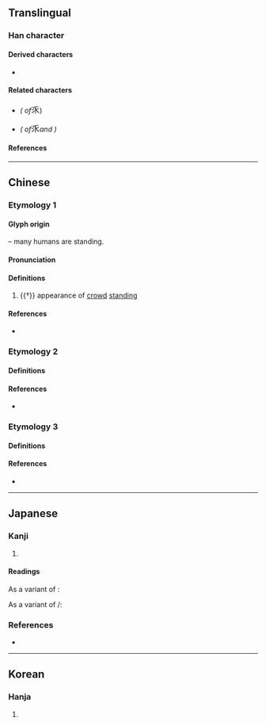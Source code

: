 {{also|㐺|众|𠂢}}
{{character info/new}}
==Translingual==

===Han character===
{{Han char|rn=4|rad=丿|as=05|sn=6|four=20902|canj=OHHO|ids=}}

====Derived characters====
* {{l|mul|[[𡘎]], [[𭽖]], [[衆]], [[𠹩]], [[𨴖]], [[𩂢]], [[聚]]}}

====Related characters====
* {{l|mul|[[㐺]]}} ''({{w|Variant Chinese character|Variant form}} of ''<big>乑</big>)
* {{l|mul|[[众]]}} ''({{w|Variant Chinese character|Variant form}} of ''<big>乑</big>'' and {{l|mul|眾}})''

====References====
{{Han ref|kx=0082.150|dkj=00139|dj=0166.100|hdz=10038.050|uh=4E51}}

----

==Chinese==

===Etymology 1===
{{zh-forms|alt=㐺,众}}

====Glyph origin====
{{Han compound|人|人|人|t1=human|ls=p}} – many humans are standing.

====Pronunciation====
{{zh-pron
|m=yín
|c=jam4
|mc=y
|oc=y
|ma=
|cat=
}}

====Definitions====
{{zh-hanzi}}

# {{†}} appearance of [[crowd]] [[standing]]

====References====
* {{R:twedu|N00150}}

===Etymology 2===

====Definitions====
{{zh-see|攀|v}}

====References====
* {{R:twedu|A01703-036}}

===Etymology 3===

====Definitions====
{{zh-see|眾|v}}

====References====
* {{R:twedu|A02772-007}}

----

==Japanese==

===Kanji===
{{ja-kanji|grade=|rs=丿05}}

# {{defn|lang=ja|sort=丿05}}

====Readings====
{{ja-readings
|goon=ごん
|kanon=ぎん
|kun=ならびた-つ
}}

As a variant of {{m|ja|攀}}:
{{ja-readings
|goon=はん
|kanon=はん
|kun=よ-じる<よ-ぢる
}}

As a variant of {{m|ja|衆}}/{{m|ja|眾}}:
{{ja-readings
|goon=しゅ<しゆ
|kanon=しゅう<しゆう
}}

===References===
* {{R:DKJ}}

----

==Korean==

===Hanja===
{{ko-hanja|hangeul=임|rv=im|mr=im}}

# {{defn|lang=ko|sort=丿05}}